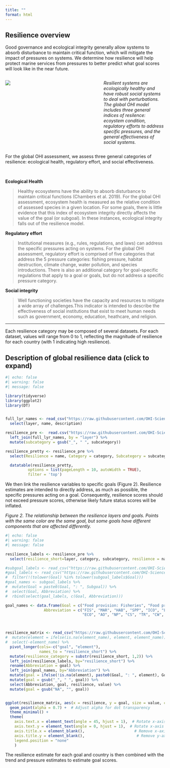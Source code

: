 ```yaml
---
title: ""
format: html
---
```


## Resilience overview
Good governance and ecological integrity generally allow systems to absorb disturbance to maintain critical function, which will mitigate the impact of pressures on systems. We determine how resilience will help protect marine services from pressures to better predict what goal scores will look like in the near future.  


:::: {.columns} 

::: {.column width="60%"}
![](https://user-images.githubusercontent.com/5685517/144619094-965f3546-d36a-40d5-8f89-07cadffed41e.png)

:::

::: {.column width="40%"}
*Resilient systems are ecologically healthy and have robust social systems to deal with perturbations. The global OHI model includes three general indices of resilence: ecoystem condition, regulatory efforts to address specific pressures, and the general effectiveness of social systems.*


:::

::::

For the global OHI assessment, we assess three general categories of resilience: ecological health, regulatory effort, and social effectiveness. 

<br>

**Ecological Health**

> Healthy ecosystems have the ability to absorb disturbance to maintain critical functions (Chambers et al. 2019). For the global OHI assessment, ecosystem health is measured as the relative condition of assessed species in a given location. For some goals, there is little evidence that this index of ecosystem integrity directly affects the value of the goal (or subgoal). In these instances, ecological integrity falls out of the resilience model.


**Regulatory effort**

> Institutional measures (e.g., rules, regulations, and laws) can address the specific pressures acting on systems. For the global OHI assessment, regulatory effort is comprised of five categories that address the 5 pressure categories: fishing pressure, habitat destruction, climate change, water pollution, and species introductions. There is also an additional category for goal-specific regulations that apply to a goal or goals, but do not address a specific pressure category.  


**Social integrity**

> Well functioning societies have the capacity and resources to mitigate a wide array of challenges.This indicator is intended to describe the effectiveness of social institutions that exist to meet human needs such as government, economy, education, heathcare, and religion.

----

Each resilience category may be composed of several datasets. For each dataset, values will range from 0 to 1, reflecting the magnitude of resilience for each country (with 1 indicating high resilience).  

::: {.callout-note collapse=true}

## Description of global resilience data (click to expand)

```r
#| echo: false
#| warning: false
#| message: false

library(tidyverse)
library(ggplot2)
library(DT)


full_lyr_names <- read_csv("https://raw.githubusercontent.com/OHI-Science/ohi-global/c6e3408366c2d6e3b2cd42b0c80e1c39e2ffe43b/metadata_documentation/layers_eez_base.csv") %>% 
  select(layer, name, description)

resilience_pre <-  read.csv("https://raw.githubusercontent.com/OHI-Science/ohi-global/draft/eez/conf/resilience_categories.csv") %>% 
  left_join(full_lyr_names, by = "layer") %>% 
  mutate(subcategory = gsub("_", " ", subcategory))

resilience_pretty <- resilience_pre %>%
  select(Resilience = name, Category = category, Subcategory = subcategory, Description = description)

  datatable(resilience_pretty,
          options = list(pageLength = 10, autoWidth = TRUE),
          filter = 'top')
```

:::


We then link the resilience variables to specific goals (Figure 2). Resilience estimates are intended to directly address, as much as possible, the specific pressures acting on a goal. Consequently, resilience scores should not exceed pressure scores, otherwise likely future status scores will be inflated.

*Figure 2. The relationship between the resilience layers and goals. Points with the same color are the same goal, but some goals have different components that are affected differently.*

```r
#| echo: false
#| warning: false
#| message: false

resilience_labels <- resilience_pre %>%
  select(resilience_short=layer, category, subcategory, resilience = name)

#subgoal_labels <- read_csv("https://raw.githubusercontent.com/OHI-Science/ohi-global/draft/metadata_documentation/ohi_model/tables/Subgoal_Descriptions.csv") 
#goal_labels <- read_csv("https://raw.githubusercontent.com/OHI-Science/ohi-global/draft/metadata_documentation/ohi_model/tables/ten_goals.csv") %>%
#  filter(!(tolower(Goal) %in% tolower(subgoal_labels$Goal)))
#goal_names <- subgoal_labels %>%
#  mutate(Goal = paste0(Goal, ": ", Subgoal)) %>%
#  select(Goal, Abbreviation) %>%
#  rbind(select(goal_labels, c(Goal, Abbreviation)))

goal_names <- data.frame(Goal = c("Food provision: Fisheries", "Food provision: Mariculture", "Biodiversity: Habitat", "Biodiversity: Species condition", "Sense of place: Iconic species", "Sense of place: Lasting special places", "Livelihoods", "Economies", "Artisanal Fishing Opportunity", "Natural Products", "Carbon Storage", "Tourism and Recreation", "Clean Waters", "Coastal Protection"),
                 Abbreviation = c("FIS", "MAR", "HAB", "SPP", "ICO", "LSP", "LIV",
                                  "ECO", "AO", "NP", "CS", "TR", "CW", "CP"))



resilience_matrix <- read_csv("https://raw.githubusercontent.com/OHI-Science/ohi-global/draft/eez/conf/resilience_matrix.csv") %>%
#  mutate(element = ifelse(is.na(element_name), element, element_name)) %>%
#  select(-element_name) %>%
  pivot_longer(cols=-c("goal", "element"),
               names_to = "resilience_short") %>%
  mutate(resilience_category = substr(resilience_short, 1,2)) %>%
  left_join(resilience_labels, by="resilience_short") %>%
  rename(Abbreviation = goal) %>%
  left_join(goal_names, by="Abbreviation") %>%
  mutate(goal = ifelse(!is.na(element), paste0(Goal, ": ", element), Goal)) %>%
  mutate(goal = gsub("_", " ", goal)) %>%
  select(Abbreviation, goal, resilience, value) %>%
  mutate(goal = gsub("NA", "", goal))


ggplot(resilience_matrix, aes(x = resilience, y = goal, size = value, color = Abbreviation)) +
  geom_point(alpha = 0.7) +  # Adjust alpha for dot transparency
  theme_minimal() +
  theme(
    axis.text.x = element_text(angle = 45, hjust = 1),  # Rotate x-axis labels
    axis.text.y = element_text(angle = 0, hjust = 1),  # Rotate x-axis labels
    axis.title.x = element_blank(),                      # Remove x-axis title
    axis.title.y = element_blank(),                       # Remove y-axis title
    legend.position = "none"
    ) 


```


The resilience estimate for each goal and country is then combined with the trend and pressure estimates to estimate goal scores.
